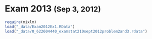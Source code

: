 # Exam 2013 <small>(Sep 3, 2012)</small>

```r
require(mixlm)
load("_data/Exam2012Ex1.RData")
load("_data/0_622604440_examstat210sept2012problem2and3.rdata")
```

